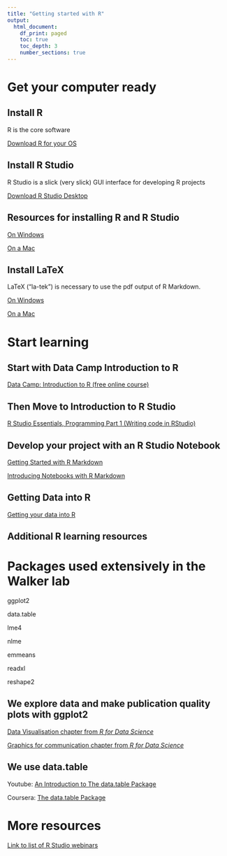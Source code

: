 ```yaml
---
title: "Getting started with R"
output:
  html_document:
    df_print: paged
    toc: true
    toc_depth: 3
    number_sections: true
---
```


# Get your computer ready
## Install R
R is the core software

[Download R for your OS](https://cran.r-project.org)

## Install R Studio
R Studio is a slick (very slick) GUI interface for developing R projects

[Download R Studio Desktop](https://www.rstudio.com/products/rstudio/download/)

## Resources for installing R and R Studio
[On Windows](https://medium.com/@GalarnykMichael/install-r-and-rstudio-on-windows-5f503f708027)

[On a Mac](https://medium.com/@GalarnykMichael/install-r-and-rstudio-on-mac-e911606ce4f4)

## Install LaTeX
LaTeX ("la-tek") is necessary to use the pdf output of R Markdown.

[On Windows](https://medium.com/@sorenlind/create-pdf-reports-using-r-r-markdown-latex-and-knitr-on-windows-10-952b0c48bfa9)

[On a Mac](https://medium.com/@sorenlind/create-pdf-reports-using-r-r-markdown-latex-and-knitr-on-macos-high-sierra-e7b5705c9fd)

# Start learning
## Start with Data Camp Introduction to R
[Data Camp: Introduction to R (free online course)](https://www.datacamp.com/courses/free-introduction-to-r)

## Then Move to Introduction to R Studio
[R Studio Essentials, Programming Part 1 (Writing code in RStudio)](https://www.rstudio.com/resources/webinars/rstudio-essentials-webinar-series-part-1/)

## Develop your project with an R Studio Notebook
[Getting Started with R Markdown](https://www.rstudio.com/resources/webinars/getting-started-with-r-markdown/)

[Introducing Notebooks with R Markdown](https://www.rstudio.com/resources/webinars/introducing-notebooks-with-r-markdown/)

## Getting Data into R
[Getting your data into R](https://www.rstudio.com/resources/webinars/getting-your-data-into-r/)

## Additional R learning resources

# Packages used extensively in the Walker lab

ggplot2

data.table

lme4

nlme

emmeans

readxl

reshape2

## We explore data and make publication quality plots with ggplot2
[Data Visualisation chapter from *R for Data Science*](http://r4ds.had.co.nz/data-visualisation.html)

[Graphics for communication chapter from *R for Data Science*](http://r4ds.had.co.nz/graphics-for-communication.html)

## We use data.table
Youtube: [An Introduction to The data.table Package](https://www.youtube.com/watch?v=pc1ARG6kbAM)

Coursera: [The data.table Package](https://www.coursera.org/learn/data-cleaning/lecture/trMZ7/the-data-table-package)

# More resources
[Link to list of R Studio webinars](https://www.rstudio.com/resources/webinars/)
